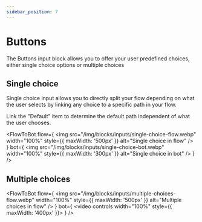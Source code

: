 ```yaml
---
sidebar_position: 7
---
```



# Buttons

The Buttons input block allows you to offer your user predefined choices, either single choice options or multiple choices

## Single choice

Single choice input allows you to directly split your flow depending on what the user selects by linking any choice to a specific path in your flow.

Link the "Default" item to determine the default path independent of what the user chooses.

<FlowToBot
  flow={
    <img
      src="/img/blocks/inputs/single-choice-flow.webp"
      width="100%"
      style={{ maxWidth: '500px' }}
      alt="Single choice in flow"
    />
  }
  bot={
    <img
      src="/img/blocks/inputs/single-choice-bot.webp"
      width="100%"
      style={{ maxWidth: '300px' }}
      alt="Single choice in bot"
    />
  }
/>

## Multiple choices

<FlowToBot
  flow={
    <img
      src="/img/blocks/inputs/multiple-choices-flow.webp"
      width="100%"
      style={{ maxWidth: '500px' }}
      alt="Multiple choices in flow"
    />
  }
  bot={
    <video controls width="100%" style={{ maxWidth: '400px' }}>
      <source
        src="/img/blocks/inputs/multiple-choices-bot.mp4"
        type="video/mp4"
      />
    </video>
  }
/>
